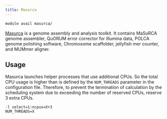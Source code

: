 ```yaml
---
title: Masurca
---
```

```bash
module avail masurca/
```

[Masurca](https://genome.umd.edu/masurca.html) is a genome assembly and analysis toolkit. It contains MaSuRCA genome assembler, QuORUM error corrector for Illumina data, POLCA genome polishing software, Chromosome scaffolder, jellyfish mer counter, and MUMmer aligner.

## Usage

Masurca launches helper processes that use additional CPUs. So the total CPU usage is higher than is defined by the `NUM_THREADS` parameter in the configuration file. Therefore, to prevent the termination of calculation by the scheduling system due to exceeding the number of reserved CPUs, reserve 3 extra CPUs.

```
-l select=1:ncpus=X+3
NUM_THREADS=X
```


